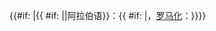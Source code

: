 {{#if: {{{a|}}} |{{ #if: {{{阿拉伯语|}}} ||阿拉伯语}}：{{ara/raw|{{{a}}}|}}{{ #if: {{{r|}}} |，[[拉丁字母|罗马化]]：''{{lang|km-Latn|{{{r}}}|}}''}}}}